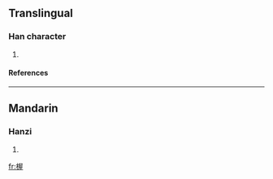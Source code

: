 ==Translingual==
===Han character===
{{Han char|rn=75|rad=木|as=09|sn=13|four=|canj=木尸一土 (DSMG), XX木尸一 (XXDSM)}}
# {{defn|Han|sort=木09}}
====References====
{{Han ref|kx=0538.140|dkj=15096|dj=0925.270|hdz=21257.030|uh=6943|ud=26947}}

----
==Mandarin==
===Hanzi===
{{cmn-hanzi|pin=[[huī]] ([[hui1]]), [[wò]] ([[wo4]])|wg=hui<sup>1</sup>, wo<sup>4</sup>}}
# {{defn|Mandarin}}

[[fr:楃]]